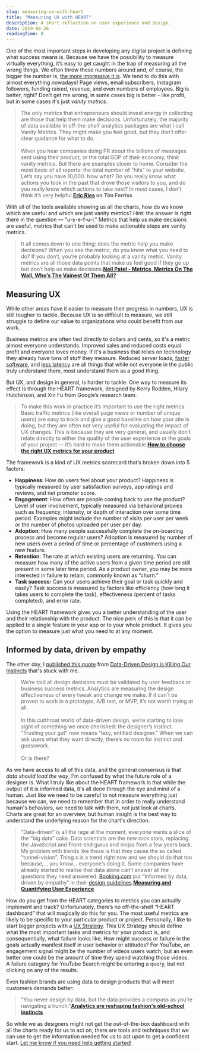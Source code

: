 ```yaml
---
slug: measuring-ux-with-heart
title: "Measuring UX with HEART"
description: A short reflection on user experience and design.
date: 2019-08-26
readingTime: 8
---
```


One of the most important steps in developing any digital project is defining what success means is. Because we have the possibility to measure virtually everything, it’s easy to get caught in the trap of measuring all the wrong things. We often throw these numbers around and, of course, the bigger the number is, <a href="/chasinggrowth/">the more impressive it is</a>. We tend to do this with almost everything nowadays! Page views, email subscribers, instagram followers, funding raised, revenue, and even numbers of employees. Big is better, right? Don't get me wrong, in some cases big is better - like profit, but in some cases it's just *vanity metrics.*

>The only metrics that entrepreneurs should invest energy in collecting are those that help them make decisions. Unfortunately, the majority of data available in off-the-shelf analytics packages are what I call Vanity Metrics. They might make you feel good, but they don’t offer clear guidance for what to do.<br /><br />
When you hear companies doing PR about the billions of messages sent using their product, or the total GDP of their economy, think vanity metrics. But there are examples closer to home. Consider the most basic of all reports: the total number of “hits” to your website. Let’s say you have 10,000. Now what? Do you really know what actions you took in the past that drove those visitors to you, and do you really know which actions to take next? In most cases, I don’t think it’s very helpful.**<a href="https://tim.blog/2009/05/19/vanity-metrics-vs-actionable-metrics/">Eric Ries</a> on Tim Ferriss**

With all of the tools available showing us all the charts, how do we know which are useful and which are just vanity metrics? Hint: the answer is right there in the question — "u-s-e-f-u-l." Metrics that help us make decisions are useful, metrics that can't be used to make actionable steps are vanity metrics.

>It all comes down to one thing: does the metric help you make decisions? When you see the metric, do you know what you need to do? If you don’t, you’re probably looking at a vanity metric. Vanity metrics are all those data points that make us feel good if they go up but don’t help us make decisions.**<a href="https://neilpatel.com/blog/vainest-metrics/">Neil Patel - Metrics, Metrics On The Wall, Who’s The Vainest Of Them All?</a>**

## Measuring UX

While other areas have it easier to measure their progress in numbers, UX is still tougher to tackle. Because UX is so difficult to measure, we still struggle to define our value to organizations who could benefit from our work.

Business metrics are often tied directly to dollars and cents, so it's a metric almost everyone understands. Improved sales and reduced costs equal profit and everyone loves money. If it's a business that relies on technology they already have tons of stuff they measure. Reduced server loads, <a href="/fast-software/">faster software</a>, and <a href="/waiting/">less latency</a> are all things that while not everyone in the public truly understand them, most understand them as a good thing.

But UX, and design in general, is harder to tackle. One way to measure its effect is through the HEART framework, designed by Kerry Rodden, Hilary Hutchinson, and Xin Fu from Google’s research team.


>To make this work in practice it’s important to use the right metrics. Basic traffic metrics (like overall page views or number of unique users) are easy to track and give a good baseline on how your site is doing, but they are often not very useful for evaluating the impact of UX changes. This is because they are very general, and usually don’t relate directly to either the quality of the user experience or the goals of your project — it’s hard to make them actionable.**<a href="https://library.gv.com/how-to-choose-the-right-ux-metrics-for-your-product-5f46359ab5be">How to choose the right UX metrics for your product</a>**


The framework is a kind of UX metrics scorecard that’s broken down into 5 factors:

- **Happiness**: How do users feel about your product? Happiness is typically measured by user satisfaction surveys, app ratings and reviews, and net promoter score.
- **Engagement**: How often are people coming back to use the product? Level of user involvement, typically measured via behavioral proxies such as frequency, intensity, or depth of interaction over some time period. Examples might include the number of visits per user per week or the number of photos uploaded per user per day.
- **Adoption**: How many people successfully complete the on-boarding process and become regular users? Adoption is measured by number of new users over a period of time or percentage of customers using a new feature.
- **Retention**: The rate at which existing users are returning. You can measure how many of the active users from a given time period are still present in some later time period. As a product owner, you may be more interested in failure to retain, commonly known as “churn.”
- **Task success:** Can your users achieve their goal or task quickly and easily? Task success is measured by factors like efficiency (how long it takes users to complete the task), effectiveness (percent of tasks completed), and error rate.

Using the HEART framework gives you a better understanding of the user and their relationship with the product. The nice perk of this is that it can be applied to a single feature in your app or to your whole product. It gives you the option to measure just what you need to at any moment.

## Informed by data, driven by empathy

The other day, I <a href="/data-driven-design/">published this quote</a> from <a href="https://modus.medium.com/data-driven-design-is-killing-our-instincts-d448d141653d">Data-Driven Design is Killing Our Instincts</a> that's stuck with me.

>We’re told all design decisions must be validated by user feedback or business success metrics. Analytics are measuring the design effectiveness of every tweak and change we make. If it can’t be proven to work in a prototype, A/B test, or MVP, it’s not worth trying at all. 
<br /><br />In this cutthroat world of data-driven design, we’re starting to lose sight of something we once cherished: the designer’s instinct. “Trusting your gut” now means “lazy, entitled designer.” When we can ask users what they want directly, there’s no room for instinct and guesswork. 
<br /><br />Or is there?

As we have access to all of this data, and the general consensus is that *data should lead the way*, I'm confused by what the future role of a designer is. What I truly like about the HEART framework is that while the output of it is informed data, it's all done through the eye and mind of a human.
Just like we need to be careful to not measure everything just because we can, we need to remember that in order to really understand human's behaviors, we need to talk with them, not just look at charts. Charts are great for an overview, but human insight is the best way to understand the underlying reason for the chart's direction.

>“Data-driven” is all the rage at the moment, everyone wants a slice of the “big data” cake. Data scientists are the new rock stars, replacing the JavaScript and Front-end gurus and ninjas from a few years back. My problem with trends like these is that they cause the so called “tunnel-vision”. Thing x is a trend right now and we should do that too because,… you know… everyone’s doing it.
Some companies have already started to realise that data alone can’t answer all the questions they need answered. <a href="http://booking.com/">Booking.com</a> put “Informed by data, driven by empathy” in their <a href="https://booking.design/maja-and-kits-winter-adventures-943ddca06bcf">design guidelines</a>.**<a href="https://uxdesign.cc/measuring-and-quantifying-user-experience-8f555f07363d">Measuring and Quantifying User Experience</a>**

How do you get from the HEART categories to metrics you can actually implement and track? Unfortunately, there’s no off-the-shelf “HEART dashboard” that will magically do this for you. The most useful metrics are likely to be specific to your particular product or project. Personally, I like to start bigger projects with a <a href="/uxstrategy/">UX Strategy</a>. This UX Strategy should define what the most important tasks and metrics for your product is, and consequentially, what failure looks like. How might success or failure in the goals actually manifest itself in user behavior or attitudes? For YouTube, an engagement signal might be the number of videos users watch, but an even better one could be the amount of time they spend watching those videos. A failure category for YouTube Search might be entering a query, but not clicking on any of the results.

Even fashion brands are using data to design products that will meet customers demands better:

>“You never design by data, but the data provides a compass as you’re navigating a hunch.”**<a href="https://www.voguebusiness.com/technology/data-trend-forecasting-google-tracking-tools?utm_source=GoSquared+Resources&utm_campaign=eb8836d887-GoSquared_Weekly_197&utm_medium=email&utm_term=0_6c6d54cfe6-eb8836d887-307670933">Analytics are reshaping fashion's old-school instincts</a>**

So while we as designers might not get the out-of-the-box dashboard with all the charts ready for us to act on, there are tools and techniques that we can use to get the information needed for us to act upon to get a confident start. <a href="/contact">Let me know if you need help getting started!</a>